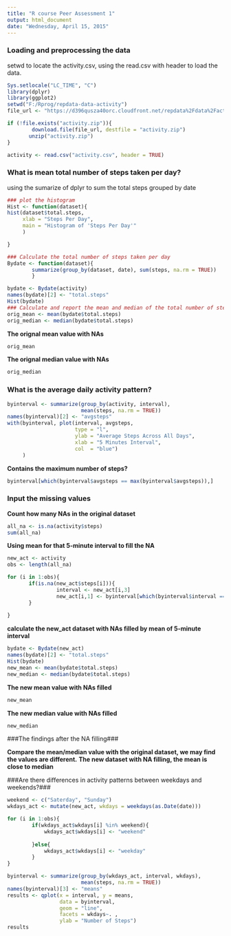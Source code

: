 ```yaml
---
title: "R course Peer Assessment 1"
output: html_document
date: "Wednesday, April 15, 2015"
---
```


### Loading and preprocessing the data ###

setwd to locate the activity.csv, using the read.csv with header to load the data.

```r
Sys.setlocale("LC_TIME", "C")
library(dplyr)
library(ggplot2)
setwd("F:/Rprog/repdata-data-activity")
file_url <- "https://d396qusza40orc.cloudfront.net/repdata%2Fdata%2Factivity.zip"

if (!file.exists("activity.zip")){
        download.file(file_url, destfile = "activity.zip")
       unzip("activity.zip")
}

activity <- read.csv("activity.csv", header = TRUE)
```

### What is mean total number of steps taken per day? ###

using the sumarize of dplyr to sum the total steps grouped by date

```r
### plot the histogram
Hist <- function(dataset){      
hist(dataset$total.steps,
     xlab = "Steps Per Day",
     main = "Histogram of 'Steps Per Day'"
     )

}

### Calculate the total number of steps taken per day
Bydate <- function(dataset){
        summarize(group_by(dataset, date), sum(steps, na.rm = TRUE))
        }

bydate <- Bydate(activity)
names(bydate)[2] <- "total.steps"
Hist(bydate)
### Calculate and report the mean and median of the total number of steps taken per day
orig_mean <- mean(bydate$total.steps)
orig_median <- median(bydate$total.steps)
```
**The orignal mean value with NAs**

```r
orig_mean
```

**The orignal median value with NAs**

```r
orig_median
```


### What is the average daily activity pattern? ###

```r
byinterval <- summarize(group_by(activity, interval), 
                        mean(steps, na.rm = TRUE))
names(byinterval)[2] <- "avgsteps"
with(byinterval, plot(interval, avgsteps, 
                      type = "l",
                      ylab = "Average Steps Across All Days",
                      xlab = "5 Minutes Interval",
                      col  = "blue")
     )
```

**Contains the maximum number of steps?**  

```r
byinterval[which(byinterval$avgsteps == max(byinterval$avgsteps)),]
```

### Input the missing values ###

**Count how many NAs in the original dataset**

```r

all_na <- is.na(activity$steps)
sum(all_na)

```

**Using mean for that 5-minute interval to fill the NA**

```r
new_act <- activity
obs <- length(all_na)

for (i in 1:obs){
       if(is.na(new_act$steps[i])){
                interval <- new_act[i,3]
                new_act[i,1] <- byinterval[which(byinterval$interval == interval),2]    
       }
       
}


```

**calculate the new_act dataset with NAs filled by mean of 5-minute interval**

```r
bydate <- Bydate(new_act)
names(bydate)[2] <- "total.steps"
Hist(bydate)
new_mean <- mean(bydate$total.steps)
new_median <- median(bydate$total.steps)
```

**The new mean value with NAs filled**

```r
new_mean
```

**The new median value with NAs filled**

```r
new_median
```

###The findings after the NA filling###

**Compare the mean/median value with the original dataset, we may find the values are different.**
**The new dataset with NA filling, the mean is close to median**

###Are there differences in activity patterns between weekdays and weekends?###

```r

weekend <- c("Saterday", "Sunday")
wkdays_act <- mutate(new_act, wkdays = weekdays(as.Date(date)))

for (i in 1:obs){
        if(wkdays_act$wkdays[i] %in% weekend){
            wkdays_act$wkdays[i] <- "weekend"
                
        }else{
            wkdays_act$wkdays[i] <- "weekday"
        }
}

byinterval <- summarize(group_by(wkdays_act, interval, wkdays), 
                        mean(steps, na.rm = TRUE))
names(byinterval)[3] <- "means"
results <- qplot(x = interval, y = means, 
                 data = byinterval,
                 geom = "line",
                 facets = wkdays~. ,
                 ylab = "Number of Steps")
results

```

